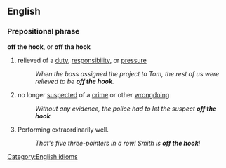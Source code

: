 ==English==
===Prepositional phrase===
'''off the hook''', or '''off tha hook'''
#relieved of a [[duty]], [[responsibility]], or [[pressure]]
#:''When the boss assigned the project to Tom, the rest of us were relieved to be '''off the hook'''.''
#no longer [[suspect]]ed of a [[crime]] or other [[wrongdoing]]
#:''Without any evidence, the police had to let the suspect '''off the hook'''.''
# {{sports}} Performing extraordinarily well.
#: ''That's five three-pointers in a row!  Smith is '''off the hook'''!''

[[Category:English idioms]]